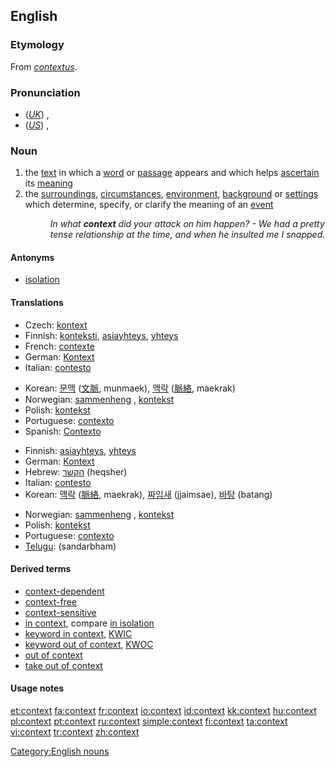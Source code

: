 {{wikipedia|dab=context}}
==English==

===Etymology===
From {{L.}} ''[[contextus]]''.

===Pronunciation===
* (''[[Received Pronunciation|UK]]'') {{IPA|/ˈkɒntɛkst/}}, {{SAMPA|/"kQntEkst/}}
* (''[[General American|US]]'') {{IPA|/ˈkɑːntɛkst/}}, {{SAMPA|/"kAntEkst/}}

===Noun===
{{en-noun}}

# the [[text]] in which a [[word]] or [[passage]] appears and which helps [[ascertain]] its [[meaning]]
# the [[surrounding]]s, [[circumstance]]s, [[environment]], [[background]] or [[setting]]s which determine, specify, or clarify the meaning of an [[event]]
#: ''In what '''context''' did your attack on him happen? - We had a pretty tense relationship at the time, and when he insulted me I snapped.''

====Antonyms====
* [[isolation]]

====Translations====
{{trans-top|text in which a word appears}}
* Czech: [[kontext]]
* Finnish: [[konteksti]], [[asiayhteys]], [[yhteys]]
* French: [[contexte]] {{m}}
* German: [[Kontext]] {{m}}
* Italian: [[contesto]] {{m}}
{{trans-mid}}
* Korean: [[문맥]] ([[文]][[脈]], munmaek), [[맥락]] ([[脈]][[絡]], maekrak)
* Norwegian: [[sammenheng]] {{m}}, [[kontekst]] {{m}}
* Polish: [[kontekst]] {{m}}
* Portuguese: [[contexto]] {{m}}
* Spanish: [[Contexto]]
{{trans-bottom}}

{{trans-top|circumstances or settings}}
* Finnish: [[asiayhteys]], [[yhteys]]
* German: [[Kontext]] {{m}}
* Hebrew: [[הקשר]] (heqsher) {{m}}
* Italian: [[contesto]] {{m}}
* Korean: [[맥락]] ([[脈]][[絡]], maekrak), [[짜임새]] (jjaimsae), [[바탕]] (batang)
{{trans-mid}}
* Norwegian: [[sammenheng]] {{m}}, [[kontekst]] {{m}}
* Polish: [[kontekst]] {{m}}
* Portuguese: [[contexto]] {{m}}
* [[Telugu]]: {{t|te|సందర్భం|sc=Telu}} (sandarbham)
{{trans-bottom}}

====Derived terms====
* [[context-dependent]]
* [[context-free]]
* [[context-sensitive]]
* [[in context]], compare [[in isolation]]
* [[keyword in context]], [[KWIC]]
* [[keyword out of context]], [[KWOC]]
* [[out of context]]
* [[take out of context]]

====Usage notes====
{{seeCites}}

[[Category:English nouns]]

[[et:context]]
[[fa:context]]
[[fr:context]]
[[io:context]]
[[id:context]]
[[kk:context]]
[[hu:context]]
[[pl:context]]
[[pt:context]]
[[ru:context]]
[[simple:context]]
[[fi:context]]
[[ta:context]]
[[vi:context]]
[[tr:context]]
[[zh:context]]